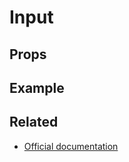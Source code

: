 

<Meta title="Form/Input" />

# Input


## Props

<ArgsTable of={Form.Input} />

<CommonProps />

## Example

<Canvas>
  <Story story={stories.InputExample} name="Input" />
</Canvas>


## Related

- [Official documentation](https://bulma.io/documentation/form/general/input)